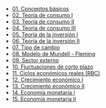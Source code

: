 - [01. Conceptos básicos](../2023-06-14-01-conceptos-basicos)
- [02. Teoría de consumo I](../2023-06-14-02-teoria-de-consumo-i)
- [03. Teoría de consumo II](../2023-06-14-03-teoria-de-consumo-ii)
- [04. Teoría de consumo III](../2023-06-14-04-teoria-de-consumo-iii)
- [05. Teoría de la inversión I](../2023-06-14-05-teoria-de-la-inversion-i)
- [06. Teoría de la inversión II](../2023-06-14-06-teoria-de-la-inversion-ii)
- [07. Tipo de cambio](../2023-06-14-07-tipo-de-cambio)
- [08. Modelo de Mundell - Fleming](../2023-06-14-08-modelo-de-mundell-fleming)
- [09. Sector externo](../2023-06-14-09-sector-externo)
- [10. Fluctuaciones de corto plazo](../2023-06-14-10-fluctuaciones-de-corto-plazo)
- [11. Ciclos económicos reales (RBC)](../2023-06-14-11-ciclos-economicos-reales-rbc)
- [12. Crecimiento económico I](../2023-06-14-12-crecimiento-economico-i)
- [13. Crecimiento económico II](../2023-06-14-13-crecimiento-economico-ii)
- [14. Economía monetaria I](../2023-06-14-14-economia-monetaria-i)
- [15. Economía monetaria II](../2023-06-14-15-economia-monetaria-ii)